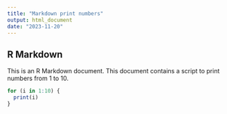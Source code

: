 ```yaml
---
title: "Markdown print numbers"
output: html_document
date: "2023-11-20"
---
```


## R Markdown

This is an R Markdown document. This document contains a script to print numbers from 1 to 10.

```r
for (i in 1:10) {
  print(i)
}
```
